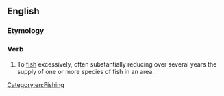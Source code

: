 ==English==
{{wikipedia|overfishing}}

===Etymology===
{{prefix|en|over|fish}}

===Verb===
{{en-verb}}

# {{lb|en|ambitransitive}} To [[fish]] excessively, often substantially reducing over several years the supply of one or more species of fish in an area.

[[Category:en:Fishing]]